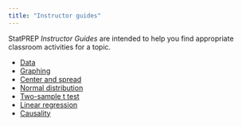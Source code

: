 ```yaml
---
title: "Instructor guides"
---
```


StatPREP *Instructor Guides* are intended to help you find appropriate classroom activities for a topic.

- [Data](files/Instructions/instructions-data.pdf)
- [Graphing](files/Instructions/instructions-graphing.pdf)
- [Center and spread](files/Instructions/instructions-center-spread.pdf)
- [Normal distribution](files/Instructions/instructions-normal-distribution.pdf)
- [Two-sample t test](files/Instructions/instructions-two-sample-t-test.pdf)
- [Linear regression](files/Instructions/instructions-linear-regression.pdf)
- [Causality](files/Instructions/instructions/causality.pdf)

